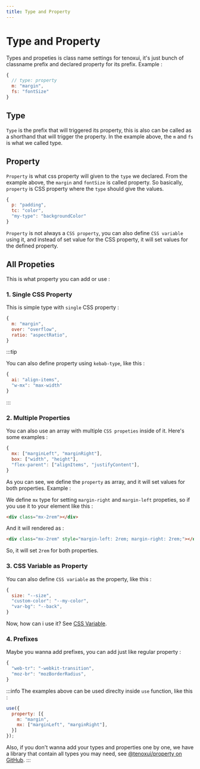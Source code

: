 ```yaml
---
title: Type and Property
---
```


# Type and Property

Types and propeties is class name settings for tenoxui, it's just bunch of classname prefix and declared property for its prefix. Example :

```js
{
  // type: property
  m: "margin",
  fs: "fontSize"
}
```

## Type

`Type` is the prefix that will triggered its property, this is also can be called as a shorthand that will trigger the property. In the example above, the `m` and `fs` is what we called type.

## Property

`Property` is what css property will given to the `type` we declared. From the example above, the `margin` and `fontSize` is called property. So basically, `property` is CSS property where the `type` should give the values. 

```js title="Default types and properties"
{ 
  p: "padding",
  tc: "color",
  "my-type": "backgroundColor" 
}
```

`Property` is not always a `CSS property`, you can also define `CSS variable` using it, and instead of set value for the CSS property, it will set values for the defined property.

## All Propeties

This is what property you can add or use :

### 1. Single CSS Property

This is simple type with `single` CSS property :

```js
{ 
  m: "margin",
  over: "overflow",
  ratio: "aspectRatio",
}
```

:::tip

You can also define property using `kebab-type`, like this :

```js
{ 
  ai: "align-items",
  "w-mx": "max-width"
}
```
:::


### 2. Multiple Properties

You can also use an array with multiple `CSS propeties` inside of it. Here's some examples :

```js
{ 
  mx: ["marginLeft", "marginRight"],
  box: ["width", "height"],
  "flex-parent": ["alignItems", "justifyContent"],
}
```

As you can see, we define the `property` as array, and it will set values for both properties. Example :

We define `mx` type for setting `margin-right` and `margin-left` propeties, so if you use it to your element like this :

```html
<div class="mx-2rem"></div>
```

And it will rendered as :

```html
<div class="mx-2rem" style="margin-left: 2rem; margin-right: 2rem;"></div>
```

So, it will set `2rem` for both properties.

### 3. CSS Variable as Property

You can also define `CSS variable` as the property, like this :

```js 
{
  size: "--size",
  "custom-color": "--my-color",
  "var-bg": "--back",
}
```

Now, how can i use it? See [CSS Variable](/docs/core/css-variable).

### 4. Prefixes

Maybe you wanna add prefixes, you can add just like regular property :

```js 
{
  "web-tr": "-webkit-transition",
  "moz-br": "mozBorderRadius",
}
```

:::info
The examples above can be used direclty inside `use` function, like this :

```js
use({ 
  property: [{
    m: "margin",
    mx: ["marginLeft", "marginRight"],
  }] 
});
```

Also, if you don't wanna add your types and properties one by one, we have a library that contain all types you may need, see [@tenoxui/property on GitHub](https://github.com/tenoxui/property).
:::